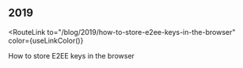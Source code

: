 

## 2019

<RouteLink
  to="/blog/2019/how-to-store-e2ee-keys-in-the-browser"
  color={useLinkColor()}
>
  How to store E2EE keys in the browser
</RouteLink>
